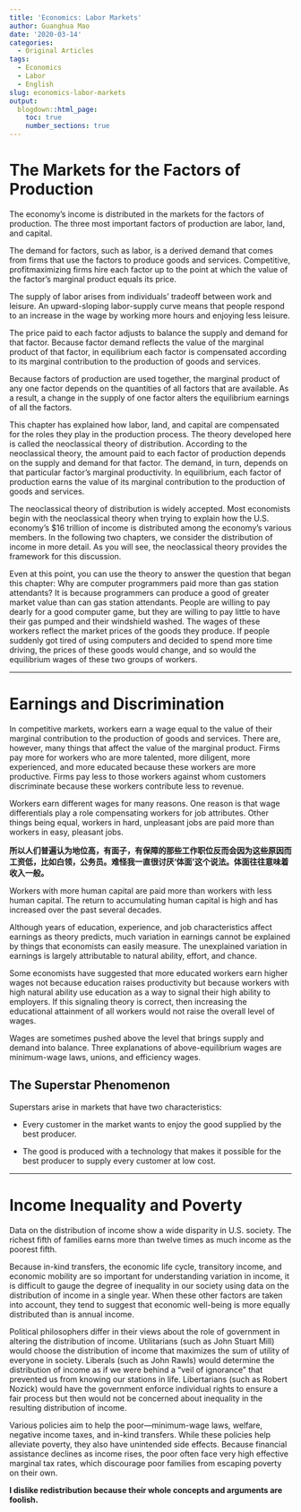 ```yaml
---
title: 'Economics: Labor Markets'
author: Guanghua Mao
date: '2020-03-14'
categories:
  - Original Articles
tags:
  - Economics
  - Labor
  - English
slug: economics-labor-markets
output:
  blogdown::html_page:
    toc: true
    number_sections: true
---
```


# The Markets for the Factors of Production

The economy’s income is distributed in the markets for the factors of production. The three most important factors of production are labor, land, and capital.

The demand for factors, such as labor, is a derived demand that comes from firms that use the factors to produce goods and services. Competitive, profitmaximizing firms hire each factor up to the point at which the value of the factor’s marginal product equals its price.

The supply of labor arises from individuals’ tradeoff between work and leisure. An upward-sloping labor-supply curve means that people respond to an increase in the wage by working more hours and enjoying less leisure.

The price paid to each factor adjusts to balance the supply and demand for that factor. Because factor demand reflects the value of the marginal product of that factor, in equilibrium each factor is compensated according to its marginal contribution to the production of goods and services.

Because factors of production are used together, the marginal product of any one factor depends on the quantities of all factors that are available. As a result, a change in the supply of one factor alters the equilibrium earnings of all the factors.

This chapter has explained how labor, land, and capital are compensated for the roles they play in the production process. The theory developed here is called the neoclassical theory of distribution. According to the neoclassical theory, the amount paid to each factor of production depends on the supply and demand for that factor. The demand, in turn, depends on that particular factor’s marginal productivity. In equilibrium, each factor of production earns the value of its marginal contribution to the production of goods and services.

The neoclassical theory of distribution is widely accepted. Most economists begin with the neoclassical theory when trying to explain how the U.S. economy’s $16 trillion of income is distributed among the economy’s various members. In the following two chapters, we consider the distribution of income in more detail. As you will see, the neoclassical theory provides the framework for this discussion.

Even at this point, you can use the theory to answer the question that began this chapter: Why are computer programmers paid more than gas station attendants? It is because programmers can produce a good of greater market value than can gas station attendants. People are willing to pay dearly for a good computer game, but they are willing to pay little to have their gas pumped and their windshield washed. The wages of these workers reflect the market prices of the goods they produce. If people suddenly got tired of using computers and decided to spend more time driving, the prices of these goods would change, and so would the equilibrium wages of these two groups of workers.

---

# Earnings and Discrimination

In competitive markets, workers earn a wage equal to the value of their marginal contribution to the production of goods and services. There are, however, many things that affect the value of the marginal product. Firms pay more for workers who are more talented, more diligent, more experienced, and more educated because these workers are more productive. Firms pay less to those workers against whom customers discriminate because these workers contribute less to revenue.

Workers earn different wages for many reasons. One reason is that wage differentials play a role compensating workers for job attributes. Other things being equal, workers in hard, unpleasant jobs are paid more than workers in easy, pleasant jobs.

**所以人们普遍认为地位高，有面子，有保障的那些工作职位反而会因为这些原因而工资低，比如白领，公务员。难怪我一直很讨厌‘体面’这个说法。体面往往意味着收入一般。**

Workers with more human capital are paid more than workers with less human capital. The return to accumulating human capital is high and has increased over the past several decades.

Although years of education, experience, and job characteristics affect earnings as theory predicts, much variation in earnings cannot be explained by things that economists can easily measure. The unexplained variation in earnings is largely attributable to natural ability, effort, and chance.

Some economists have suggested that more educated workers earn higher wages not because education raises productivity but because workers with high natural ability use education as a way to signal their high ability to employers. If this signaling theory is correct, then increasing the educational attainment of all workers would not raise the overall level of wages.

Wages are sometimes pushed above the level that brings supply and demand into balance. Three explanations of above-equilibrium wages are minimum-wage laws, unions, and efficiency wages.

## The Superstar Phenomenon

Superstars arise in markets that have two characteristics:

* Every customer in the market wants to enjoy the good supplied by the best producer.

* The good is produced with a technology that makes it possible for the best producer to supply every customer at low cost.

---

# Income Inequality and Poverty

Data on the distribution of income show a wide disparity in U.S. society. The richest fifth of families earns more than twelve times as much income as the poorest fifth.

Because in-kind transfers, the economic life cycle, transitory income, and economic mobility are so important for understanding variation in income, it is difficult to gauge the degree of inequality in our society using data on the distribution of income in a single year. When these other factors are taken into account, they tend to suggest that economic well-being is more equally distributed than is annual income.

Political philosophers differ in their views about the role of government in altering the distribution of income. Utilitarians (such as John Stuart Mill) would choose the distribution of income that maximizes the sum of utility of everyone in society. Liberals (such as John Rawls) would determine the distribution of income as if we were behind a “veil of ignorance” that prevented us from knowing our stations in life. Libertarians (such as Robert Nozick) would have the government enforce individual rights to ensure a fair process but then would not be concerned about inequality in the resulting distribution of income. 

Various policies aim to help the poor—minimum-wage laws, welfare, negative income taxes, and in-kind transfers. While these policies help alleviate poverty, they also have unintended side effects. Because financial assistance declines as income rises, the poor often face very high effective marginal tax rates, which discourage poor families from escaping poverty on their own.

**I dislike redistribution because their whole concepts and arguments are foolish.**





















































